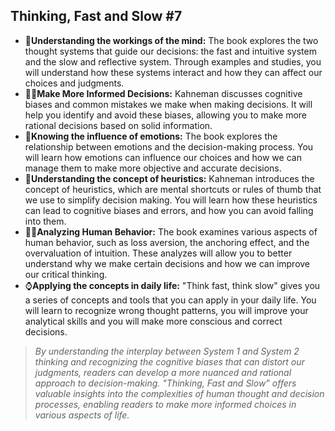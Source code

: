 ## Thinking, Fast and Slow #7

- 🧠**Understanding the workings of the mind:** The book explores the two thought systems that guide our decisions: the fast and intuitive system and the slow and reflective system. Through examples and studies, you will understand how these systems interact and how they can affect our choices and judgments.
- 🧑‍💻**Make More Informed Decisions:** Kahneman discusses cognitive biases and common mistakes we make when making decisions. It will help you identify and avoid these biases, allowing you to make more rational decisions based on solid information.
- 🤬**Knowing the influence of emotions:** The book explores the relationship between emotions and the decision-making process. You will learn how emotions can influence our choices and how we can manage them to make more objective and accurate decisions.
- 🫳**Understanding the concept of heuristics:** Kahneman introduces the concept of heuristics, which are mental shortcuts or rules of thumb that we use to simplify decision making. You will learn how these heuristics can lead to cognitive biases and errors, and how you can avoid falling into them.
- 👨‍🦳**Analyzing Human Behavior:** The book examines various aspects of human behavior, such as loss aversion, the anchoring effect, and the overvaluation of intuition. These analyzes will allow you to better understand why we make certain decisions and how we can improve our critical thinking.
- ⌚**Applying the concepts in daily life:** "Think fast, think slow" gives you a series of concepts and tools that you can apply in your daily life. You will learn to recognize wrong thought patterns, you will improve your analytical skills and you will make more conscious and correct decisions.

> *By understanding the interplay between System 1 and System 2 thinking and recognizing the cognitive biases that can distort our judgments, readers can develop a more nuanced and rational approach to decision-making. "Thinking, Fast and Slow" offers valuable insights into the complexities of human thought and decision processes, enabling readers to make more informed choices in various aspects of life.*